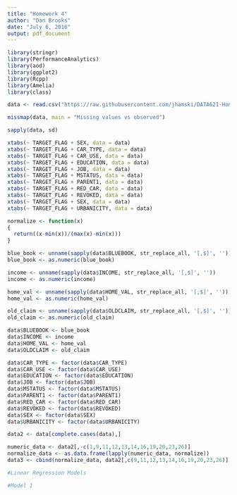 ---
title: "Homework 4"
author: "Dan Brooks"
date: "July 6, 2016"
output: pdf_document
---

```{r}
library(stringr)
library(PerformanceAnalytics)
library(aod)
library(ggplot2)
library(Rcpp)
library(Amelia)
library(class)
```

```{r}
data <- read.csv("https://raw.githubusercontent.com/jhamski/DATA621-Homework/master/Homework_4/insurance_training_data.csv?token=AOktEJfZoCX4Li2rFufBhwaCXfOtJt6pks5XhkMBwA%3D%3D", na.strings = c("", "NA"), stringsAsFactors = FALSE)
```

```{r}
missmap(data, main = "Missing values vs observed")

sapply(data, sd)

xtabs(~ TARGET_FLAG + SEX, data = data)
xtabs(~ TARGET_FLAG + CAR_TYPE, data = data)
xtabs(~ TARGET_FLAG + CAR_USE, data = data)
xtabs(~ TARGET_FLAG + EDUCATION, data = data)
xtabs(~ TARGET_FLAG + JOB, data = data)
xtabs(~ TARGET_FLAG + MSTATUS, data = data)
xtabs(~ TARGET_FLAG + PARENT1, data = data)
xtabs(~ TARGET_FLAG + RED_CAR, data = data)
xtabs(~ TARGET_FLAG + REVOKED, data = data)
xtabs(~ TARGET_FLAG + SEX, data = data)
xtabs(~ TARGET_FLAG + URBANICITY, data = data)
```

```{r}
normalize <- function(x)
{
  return((x-min(x))/(max(x)-min(x)))
}
```

```{r}
blue_book <- unname(sapply(data$BLUEBOOK, str_replace_all, '[,$]', ''))
blue_book <- as.numeric(blue_book)

income <- unname(sapply(data$INCOME, str_replace_all, '[,$]', ''))
income <- as.numeric(income)

home_val <- unname(sapply(data$HOME_VAL, str_replace_all, '[,$]', ''))
home_val <- as.numeric(home_val)

old_claim <- unname(sapply(data$OLDCLAIM, str_replace_all, '[,$]', ''))
old_claim <- as.numeric(old_claim)

data$BLUEBOOK <- blue_book
data$INCOME <- income
data$HOME_VAL <- home_val
data$OLDCLAIM <- old_claim

data$CAR_TYPE <- factor(data$CAR_TYPE)
data$CAR_USE <- factor(data$CAR_USE)
data$EDUCATION <- factor(data$EDUCATION)
data$JOB <- factor(data$JOB)
data$MSTATUS <- factor(data$MSTATUS)
data$PARENT1 <- factor(data$PARENT1)
data$RED_CAR <- factor(data$RED_CAR)
data$REVOKED <- factor(data$REVOKED)
data$SEX <- factor(data$SEX)
data$URBANICITY <- factor(data$URBANICITY)

data2 <- data[complete.cases(data),]

numeric_data <- data2[,-c(1,9,11,12,13,14,16,19,20,23,26)]
normalize_data <- as.data.frame(lapply(numeric_data, normalize))
data3 <- cbind(normalize_data, data2[,c(9,11,12,13,14,16,19,20,23,26)])
```

```{r}
#Linear Regression Models

#Model 1

```



